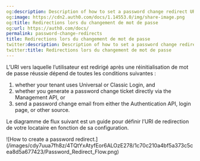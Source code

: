 ```yaml
---
og:description: Description of how to set a password change redirect URI
og:image: https://cdn2.auth0.com/docs/1.14553.0/img/share-image.png
og:title: Redirections lors du changement de mot de passe
og:url: https://auth0.com/docs/
permalink: password-change-redirects
title: Redirections lors du changement de mot de passe
twitter:description: Description of how to set a password change redirect URI
twitter:title: Redirections lors du changement de mot de passe
---
```


L’URI vers laquelle l’utilisateur est redirigé après une réinitialisation de mot de passe réussie dépend de toutes les conditions suivantes :

1. whether your tenant uses Universal or Classic Login, and
2. whether you generate a password change ticket directly via the Management API, or
3. send a password change email from either the Authentication API, login page, or other source.

Le diagramme de flux suivant est un guide pour définir l’URI de redirection de votre locataire en fonction de sa configuration.

<Frame>![How to create a password redirect.](/images/cdy7uua7fh8z/4TQtYxAtyfEor6ALOzE278/1c70c210a4bf5a373c5cea8d5a677423/Password_Redirect_Flow.png)</Frame>